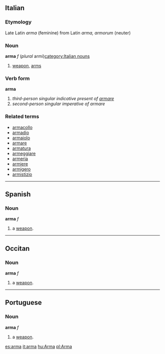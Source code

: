 ==Italian==
===Etymology===
Late Latin ''arma'' (feminine) from Latin ''arma, armorum'' (neuter)

===Noun===
'''arma''' ''f'' (''plural'' armi)[[category:Italian nouns]]

# [[weapon]], [[arms]]

===Verb form===
'''arma'''

# ''third-person singular indicative present of [[armare]]''
# ''second-person singular imperative of armare''

===Related terms===
*[[armacollo]]
*[[armadio]]
*[[armaiolo]]
*[[armare]]
*[[armatura]]
*[[armeggiare]]
*[[armeria]]
*[[armiere]]
*[[armigero]]
*[[armistizio]]

----

==Spanish==
===Noun===
'''arma''' ''f''

# a [[weapon]].

----
==Occitan==
===Noun===
'''arma''' ''f''

# a [[weapon]].

----
==Portuguese==
===Noun===
'''arma''' ''f''

# a [[weapon]].

[[es:arma]]
[[it:arma]]
[[hu:Arma]]
[[pl:Arma]]